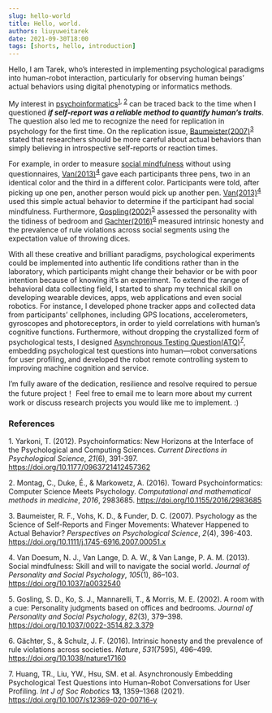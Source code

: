 ```yaml
---
slug: hello-world
title: Hello, world.
authors: liuyuweitarek
date: 2021-09-30T18:00
tags: [shorts, hello, introduction]
---
```

Hello, I am Tarek, who’s interested in implementing psychological paradigms into human-robot interaction, particularly for observing human beings’ actual behaviors using digital phenotyping or informatics methods. 

<!-- truncate -->

My interest in <ins>[psychoinformatics](https://en.wikipedia.org/wiki/Psychoinformatics)</ins><sup>[1](#ref-1), </sup><sup>[2](#ref-2)</sup> can be traced back to the time when I questioned _**if self-report was a reliable method to quantify human’s traits**_. The question also led me to recognize the need for replication in psychology for the first time. On the replication issue, [Baumeister(2007)](https://doi.org/10.1111/j.1745-6916.2007.00051.x)<sup>[3](#ref-3)</sup> stated that researchers should be more careful about actual behaviors than simply believing in introspective self-reports or reaction times. 

For example, in order to measure [social mindfulness](https://www.socialmindfulness.nl/) without using questionnaires, [Van(2013)](https://doi.org/10.1037/a0032540)<sup>[4](#ref-4)</sup> gave each participants three pens, two in an identical color and the third in a different color. Participants were told, after picking up one pen, another person would pick up another pen. [Van(2013)](https://doi.org/10.1037/a0032540)<sup>[4](#ref-4)</sup> used this simple actual behavior to determine if the participant had social mindfulness. Furthermore, [Gospling(2002)](https://doi.org/10.1037/0022-3514.82.3.379)<sup>[5](#ref-5)</sup> assessed the personality with the tidiness of bedroom and [Gachter(2016)](https://doi.org/10.1038/nature17160)<sup>[6](#ref-6)</sup> measured intrinsic honesty and the prevalence of rule violations across social segments using the expectation value of throwing dices.

With all these creative and brilliant paradigms, psychological experiments could be implemented into authentic life conditions rather than in the laboratory, which participants might change their behavior or be with poor intention because of knowing it’s an experiment. To extend the range of behavioral data collecting field, I started to sharp my technical skill on developing wearable devices, apps, web applications and even social robotics. For instance, I developed phone tracker apps and collected data from participants’ cellphones, including GPS locations, accelerometers, gyroscopes and photoreceptors, in order to yield correlations with human’s cognitive functions. Furthermore, without dropping the crystallized form of psychological tests, I designed [Asynchronous Testing Question(ATQ)](https://doi.org/10.1007/s12369-020-00716-y)<sup>[7](#ref-7)</sup>, embedding psychological test questions into human—robot conversations for user profiling, and developed the robot remote controlling system to improving machine cognition and service. 

I’m fully aware of the dedication, resilience and resolve required to persue the future project！ Feel free to email me to learn more about my current work or discuss research projects you would like me to implement. :)

### References

<a id="ref-1"></a> 1. Yarkoni, T. (2012). Psychoinformatics: New Horizons at the Interface of the Psychological and Computing Sciences. <i>Current Directions in Psychological Science</i>, <i>21</i>(6), 391-397. https://doi.org/10.1177/0963721412457362  

<a id="ref-2"></a> 2. Montag, C., Duke, É., & Markowetz, A. (2016). Toward Psychoinformatics: Computer Science Meets Psychology. <i>Computational and mathematical methods in medicine</i>, <i>2016</i>, 2983685. https://doi.org/10.1155/2016/2983685

<a id="ref-3"></a> 3. Baumeister, R. F., Vohs, K. D., & Funder, D. C. (2007). Psychology as the Science of Self-Reports and Finger Movements: Whatever Happened to Actual Behavior? <i>Perspectives on Psychological Science</i>, <i>2</i>(4), 396-403. https://doi.org/10.1111/j.1745-6916.2007.00051.x

<a id="ref-4"></a> 4. Van Doesum, N. J., Van Lange, D. A. W., & Van Lange, P. A. M. (2013). Social mindfulness: Skill and will to navigate the social world. <i>Journal of Personality and Social Psychology</i>, <i>105</i>(1), 86–103. https://doi.org/10.1037/a0032540

<a id="ref-5"></a> 5. Gosling, S. D., Ko, S. J., Mannarelli, T., & Morris, M. E. (2002). A room with a cue: Personality judgments based on offices and bedrooms. <i>Journal of Personality and Social Psychology</i>, <i>82</i>(3), 379–398. https://doi.org/10.1037/0022-3514.82.3.379

<a id="ref-6"></a> 6. Gächter, S., & Schulz, J. F. (2016). Intrinsic honesty and the prevalence of rule violations across societies. <i>Nature</i>, <i>531</i>(7595), 496–499. https://doi.org/10.1038/nature17160

<a id="ref-7"></a> 7. Huang, TR., Liu, YW., Hsu, SM. et al. Asynchronously Embedding Psychological Test Questions into Human–Robot Conversations for User Profiling. <i>Int J of Soc Robotics</i> **13**, 1359–1368 (2021). https://doi.org/10.1007/s12369-020-00716-y
